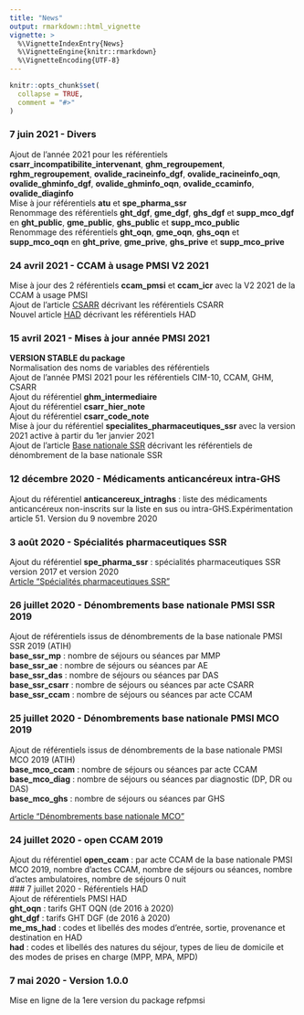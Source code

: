```yaml
---
title: "News"
output: rmarkdown::html_vignette
vignette: >
  %\VignetteIndexEntry{News}
  %\VignetteEngine{knitr::rmarkdown}
  %\VignetteEncoding{UTF-8}
---
```


```r
knitr::opts_chunk$set(
  collapse = TRUE,
  comment = "#>"
)
```

### 7 juin 2021 - Divers  
Ajout de l'année 2021 pour les référentiels **csarr_incompatibilite_intervenant**, **ghm_regroupement**, **rghm_regroupement**, **ovalide_racineinfo_dgf**, **ovalide_racineinfo_oqn**, **ovalide_ghminfo_dgf**, **ovalide_ghminfo_oqn**, **ovalide_ccaminfo**, **ovalide_diaginfo**  
Mise à jour référentiels **atu** et **spe_pharma_ssr**  
Renommage des référentiels **ght_dgf**, **gme_dgf**, **ghs_dgf** et **supp_mco_dgf** en **ght_public**, **gme_public**, **ghs_public** et **supp_mco_public**  
Renommage des référentiels **ght_oqn**, **gme_oqn**, **ghs_oqn** et **supp_mco_oqn** en **ght_prive**, **gme_prive**, **ghs_prive** et **supp_mco_prive**  

### 24 avril 2021 - CCAM à usage PMSI V2 2021  
Mise à jour des 2 référentiels **ccam_pmsi** et **ccam_icr** avec la V2 2021 de la CCAM à usage PMSI  
Ajout de l'article [CSARR](https://denisgustin.github.io/refpmsi/articles/csarr.html) décrivant les référentiels CSARR  
Nouvel article [HAD](https://denisgustin.github.io/refpmsi/articles/had.html) décrivant les référentiels HAD    

### 15 avril 2021 - Mises à jour année PMSI 2021   
**VERSION STABLE du package**  
Normalisation des noms de variables des référentiels  
Ajout de l'année PMSI 2021 pour les référentiels CIM-10, CCAM, GHM, CSARR  
Ajout du référentiel **ghm_intermediaire**  
Ajout du référentiel **csarr_hier_note**  
Ajout du référentiel **csarr_code_note**  
Mise à jour du référentiel **specialites_pharmaceutiques_ssr** avec la version 2021 active à partir du 1er janvier 2021  
Ajout de l'article [Base nationale SSR](https://denisgustin.github.io/refpmsi/articles/base_ssr.html) décrivant les référentiels de dénombrement de la base nationale SSR  

### 12 décembre 2020 - Médicaments anticancéreux intra-GHS    
Ajout du référentiel **anticancereux_intraghs** : liste des médicaments anticancéreux non-inscrits sur la liste en sus ou intra-GHS.Expérimentation article 51. Version du 9 novembre 2020    

### 3 août 2020 - Spécialités pharmaceutiques SSR  
Ajout du référentiel **spe_pharma_ssr** : spécialités pharmaceutiques SSR version 2017 et version 2020  
[Article "Spécialités pharmaceutiques SSR"](https://denisgustin.github.io/refpmsi/articles/specialites_pharmaceutiques_ssr.html)

### 26 juillet 2020 - Dénombrements base nationale PMSI SSR 2019  
Ajout de référentiels issus de dénombrements de la base nationale PMSI SSR 2019 (ATIH)  
**base_ssr_mp** : nombre de séjours ou séances par MMP  
**base_ssr_ae** : nombre de séjours ou séances par AE  
**base_ssr_das** : nombre de séjours ou séances par DAS  
**base_ssr_csarr** : nombre de séjours ou séances par acte CSARR  
**base_ssr_ccam** : nombre de séjours ou séances par acte CCAM  

### 25 juillet 2020 - Dénombrements base nationale PMSI MCO 2019  
Ajout de référentiels issus de dénombrements de la base nationale PMSI MCO 2019 (ATIH)  
**base_mco_ccam** : nombre de séjours ou séances par acte CCAM  
**base_mco_diag** : nombre de séjours ou séances par diagnostic (DP, DR ou DAS)    
**base_mco_ghs** : nombre de séjours ou séances par GHS  

[Article "Dénombrements base nationale MCO"](https://denisgustin.github.io/refpmsi/articles/base_mco.html)

### 24 juillet 2020 - open CCAM 2019  
Ajout du référentiel **open_ccam** : par acte CCAM de la base nationale PMSI MCO 2019, nombre d'actes CCAM, nombre de séjours ou séances, nombre d'actes ambulatoires, nombre de séjours 0 nuit  
### 7 juillet 2020 - Référentiels HAD  
Ajout de référentiels PMSI HAD  
**ght_oqn** : tarifs GHT OQN (de 2016 à 2020)  
**ght_dgf** : tarifs GHT DGF (de 2016 à 2020)  
**me_ms_had** : codes et libellés des modes d'entrée, sortie, provenance et destination en HAD  
**had** : codes et libellés des natures du séjour, types de lieu de domicile et des modes de prises en charge (MPP, MPA, MPD)  

### 7 mai 2020 - Version 1.0.0  
Mise en ligne de la 1ere version du package refpmsi
